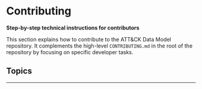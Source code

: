 
# Contributing

**Step-by-step technical instructions for contributors**

This section explains how to contribute to the ATT&CK Data Model repository.
It complements the high-level `CONTRIBUTING.md` in the root of the repository by focusing on specific developer tasks.

## Topics

<DocCardList />

---
